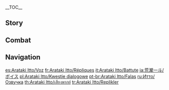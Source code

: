 {{CharacterTabs}}
{{LanguageTabs}}
__TOC__
<!-- please delete any empty parameters -->
==Story==
{{VO/Story
|character           = Arataki Itto

|vo_01_01_title      = Hello
|vo_01_01_file       = VO_{language}{character} Hello.ogg
|vo_01_01_tx         = I'm the head honcho of the [[Arataki Gang]], and everyone knows my name...s. Names, I have many. Arataki "The One and Oni" Itto, Arataki "The Oni Sumo King" Itto, Arataki "The Pride of Oni" Itto, Arataki "Beetle Gladiator" Itto, Arataki "The Ultimate [[TCG]] Champion" Itto, Arataki "He Might Lose but He'll Never Admit Defeatto"... Anyway, these are some of the ones I usually go by, so go ahead, take your pick. I'll respond to whichever one you choose, I promise. Hehe, you're welcome.

<!-- Chats -->
|vo_02_01_title      = Chat: Itto's Here
|vo_02_01_file       = VO_{language}{character} Chat - Itto's Here.ogg
|vo_02_01_tx         = Arataki "Numero Uno" Itto, here in the flesh! Hahaha... *cough*
|vo_02_02_title      = Chat: Snacks
|vo_02_02_file       = VO_{language}{character} Chat - Snacks.ogg
|vo_02_02_tx         = Best flavor in the world? The sweet, sweet taste of victory. And that's why I've never spent a single [[Mora]] on any of my snacks &mdash; I've won 'em all fair and square... That's right.
|vo_02_03_title      = Chat: Beetle Fighting
|vo_02_03_file       = VO_{language}{character} Chat - Beetle Fighting.ogg
|vo_02_03_tx         = Don't underestimate the beetle &mdash; they can be some of the toughest little guys around! Yes you can, yes you can&mdash; Wanna know what's on this beetle's diet? Sweat and tears, that's what! That's how it gets stronger... I think we can all learn somethin' from that!

<!-- Weather -->
|vo_03_01_title      = When It Rains
|vo_03_01_file       = VO_{language}{character} When It Rains.ogg
|vo_03_01_tx         = Pff, real men don't carry umbrellas... Oh boy, wow, it's really starting to pick up. Uh quick, c'mon, get yours out! C'mon, quick, quick, quick!

|vo_03_02_title      = When Thunder Strikes
|vo_03_02_file       = VO_{language}{character} When Thunder Strikes.ogg
|vo_03_02_tx         = Hey! [[Raiden Shogun]], is that you? Well guess what &mdash; you're not the boss of me. Uh-huh, that's right, you heard me! Go ahead, strike me down!
|vo_03_02_mention    = Raiden Shogun

|vo_03_03_title      = When It Snows
|vo_03_03_file       = VO_{language}{character} When It Snows.ogg
|vo_03_03_tx         = Alright, it's time for a snowball fight! You're never gonna win, though, I... Ha, ah... Ah-choo!!! Whew.

|vo_03_04_title      = When the Sun Is Out
|vo_03_04_file       = VO_{language}{character} When the Sun Is Out.ogg
|vo_03_04_tx         = The sky is clear and the sun is shining... Time to get the [[Onikabuto]] out for some training! C'mon little guy, let's go!

|vo_03_05_title      = When the Wind Is Blowing
|vo_03_05_file       = VO_{language}{character} When the Wind Is Blowing.ogg
|vo_03_05_tx         = Bottom line: Never let the wind get to you. Especially when you've got a killer hairstyle like mine. Oh yeah!

<!-- Greetings -->
|vo_04_01_title      = Good Morning
|vo_04_01_file       = VO_{language}{character} Good Morning.ogg
|vo_04_01_tx         = Morning, sunshine! Hey, uh... So listen, I'm fresh out of Mora... again. But hey, who needs some lousy job when we can just go find somewhere fun to hang out! Haha, whaddya say?

|vo_04_02_title      = Good Afternoon
|vo_04_02_file       = VO_{language}{character} Good Afternoon.ogg
|vo_04_02_tx         = Now that we've had some grub, why don't we go find somewhere to kick it for a while? [[Hanamizaka]]? Nah, boring. [[Tenryou Commission]]... No, no, no... Ah, forget it, let's go hang around [[Ritou]]!

|vo_04_03_title      = Good Evening
|vo_04_03_file       = VO_{language}{character} Good Evening.ogg
|vo_04_03_tx         = Shh! You hear that? *gasp* Oh no... it's a ghost, RUN!!! ... Haha, psyche! Ah, I got you good there! ... I got you, didn't I?

|vo_04_04_title      = Good Night
|vo_04_04_file       = VO_{language}{character} Good Night.ogg
|vo_04_04_tx         = If you're tired, go ahead and call it a night. Hmm? Me? Oh, don't worry... I sleep with my eyes open... Haha... Literally.

<!-- About -->
|vo_06_01_title      = About Itto: Getting a Real Job
|vo_06_01_file       = VO_{language}{character} About Itto - Getting a Real Job.ogg
|vo_06_01_tx         = Oh, so they're saying I can't hold down a real job, huh? Well! Hahaha! Sorry to break it to ya, but I'm a delinquent. That means it's my job to not have a real job, and if anyone's got a problem with that... Who's got a problem with that, huh? You got a problem with that!? You got a problem with&mdash; *coughing* Sorry. Got a little worked up there. Where was I? Ah yeah, so work isn't really my thing, but don't worry &mdash; I don't rob or steal or anything like that. When I'm really runnin' low on funds, I just take the odd job here and there to make ends meet. You know, like transporting stuff, delivering documents, helping businesses attract customers... Just enough to keep the wolf from the door. Hehe!

|vo_06_02_title      = About Itto: [[Oni]]
|vo_06_02_friendship = 4
|vo_06_02_file       = VO_{language}{character} About Itto - Oni.ogg
|vo_06_02_tx         = The oni have been through a lot to get to where we are today, and look at us now &mdash; living peacefully alongside the humans. Unfortunately, there's still plenty of people out there who've got a bone to pick with us. Hmm? Change? Oh yeah, things are gonna change, alright! You can count on that! But I'll tell you what, it won't involve any sucking up to the humans on my part, nuh-uh! I'm gonna let my actions do the talkin'. They'll come to respect me eventually.

<!-- About Us -->
|vo_06_03_title      = About Us: Cooperation
|vo_06_03_file       = VO_{language}{character} About Us - Cooperation.ogg
|vo_06_03_tx         = Hey, so I always see you running around everywhere doing this and that for other people, but you're not in it for the Mora, are you? No, you're just straight-up lookin' out for your fellow man. I know a true {{Not a Typo|hom|ie}} when I see one, and no one appreciates a {{Not a Typo|hom|ie}}s' {{Not a Typo|hom|ie}} more than yours truly. Put it here, partner! You and I are gonna make a great team, I just know it!

|vo_06_04_title      = About Us: Response
|vo_06_04_friendship = 6
|vo_06_04_file       = VO_{language}{character} About Us - Response.ogg
|vo_06_04_tx         = You know what, I gotta admit &mdash; I respect you, always have. I could really see you as a member of the gang, you know &mdash; I mean, you really have what it takes... Whaddya say? I've even come up with a catchy title to tag on after your name, get this: "The [[Traveler]], 'Second to One'"! Get it? 'Cause y'know, I'm numero uno, you're my number two, and together we're the most powerful duo in the whole friggin' world, baby! Hahaha! Ah... But, uh, all jokes aside, I know you're on some important journey or whatever. So, go ahead! Get out there and do whatcha wanna do! Just remember, the Arataki Gang will always answer your call.

<!-- Miscellaneous I -->
|vo_07_01_title      = About the Vision
|vo_07_01_friendship = 4
|vo_07_01_file       = VO_{language}{character} About the Vision.ogg
|vo_07_01_tx         = Ugh, don't even ask. Just the thought of it makes my blood boil! First, the [[Shogun's Army]] goes out and steals everyone's precious Visions &mdash; which, already a heinous crime, right? But then... then they go and stick them all over that statue with absolutely no sense of organization whatsoever. I mean, think about it... the more powerful the Vision, the higher up on the statue it should go, that would make sense, right? But nooo, some class-A jerk in the Tenryou Commission thought it'd be funny to put my Vision right at the very bottom! Ugh... Come on!

|vo_07_02_title      = Something to Share: Hina
|vo_07_02_file       = VO_{language}{character} Something to Share - Hina.ogg
|vo_07_02_tx         = If you ever have something on your mind, you can always try writing in to "That's Life" magazine's advice column. Ms. Hina always manages to come up with an encouraging and heartwarming response for all her readers. Just look at me &mdash; I used to be a lost soul, but not anymore, and it's all thanks to her. Oh, that reminds me, I managed to sign up for one of her upcoming meet-and-greets! I've been counting down the days &mdash; wish it would go faster...
|vo_07_02_mention    = Ms. Hina

|vo_07_03_title      = Something to Share: Horns
|vo_07_03_file       = VO_{language}{character} Something to Share - Horns.ogg
|vo_07_03_tx         = Question for ya! Do my horns look boring once you get used to them? 'Cause, uh, I was thinking of switching up the style, going for a total overhaul, you know? I'm thinking paint them in rainbow stripes and then strap a few Fireflies on for good measure! Eh, eh? I bet that would turn some heads on the streets... like "Dude, you're rockin' those sweet rainbow horns, man!" ...Ah, man, this is totally genius! I'm gonna round up the gang and get them working on it ASAP.

|vo_07_04_title      = Interesting Things
|vo_07_04_file       = VO_{language}{character} Interesting Things.ogg
|vo_07_04_tx         = Wanna know the real secret to catching Onikabuto? It's all in the eyeballs. You gotta keep those bad boys squeaky clean at all times, make sure your eyesight's as sharp as a hawk. Trust me, when you're in the middle of a thunderstorm, and the rain's coming down, and the wind's blowing in your face, you gotta watch out, because [[Lavender Melon]]s and Onikabuto? Well, they can really start to look the same... believe me, I know.

<!-- About Others -->
|vo_08_01_title      = About [[Thoma]]
|vo_08_01_friendship = 4
|vo_08_01_file       = VO_{language}{character} About Thoma.ogg
|vo_08_01_tx         = Some of the boys have been telling me that he was the star of the show at the [[Vision Hunt Ceremony]]. I'm like &mdash; are you kidding me??? How come he gets his own special ceremony!? Was the hundredth [[Vision]] supposed to be, like, stronger than the other ninety-nine, or something? Pff, nah, it can't have been that, 'cause, uh, hello! They would've chosen me if that's what they were going for.
|vo_08_01_mention    = Thoma

|vo_08_02_title      = About [[Kamisato Ayato]]
|vo_08_02_friendship = 4
|vo_08_02_file       = VO_{language}{character} About Kamisato Ayato.ogg
|vo_08_02_tx         = Haha, I only wish I could have met Ayato sooner. He really taught me something. "You can kindle the warrior spirit even in the weakest of bugs"... Yep, I really took that one to heart. If it weren't for those words of wisdom, I'm pretty sure I would have given up beetle fighting after losing for the 780th time... Yeah, I guess sometimes it takes a warrior to understand a warrior. When we're playing trading card games or battling beetles, we're always totally on the same wavelength.
|vo_08_02_mention    = Kamisato Ayato

|vo_08_03_title      = About [[Yoimiya]]
|vo_08_03_friendship = 4
|vo_08_03_file       = VO_{language}{character} About Yoimiya.ogg
|vo_08_03_tx         = Hmph, she's always showing off her fancy fireworks and toys to the kids. Well, I'm sick of it! Nobody steals my thunder! I'm the one that's supposed to be adored by the kids! Me! That goes for you too, you're siding with me on this, okay... Huh? Whaddya mean, you're not a kid? Eh, details. If you're shorter than me, you're a kid as far as I'm concerned.
|vo_08_03_mention    = Yoimiya

|vo_08_04_title      = About [[Kaedehara Kazuha]]
|vo_08_04_friendship = 4
|vo_08_04_quest      = Omnipresence Over Mortals
|vo_08_04_file       = VO_{language}{character} About Kaedehara Kazuha.ogg
|vo_08_04_tx         = Word on the street is that he blocked the [[Musou no Hitotachi]] after you escaped from [[Tenshukaku]]. Seriously? 'Cause I mean, that is awesome! Who knows how he pulled it off. Hey, now that I think about it, he's from a fallen clan, and I'm from a fallen clan... That kinda makes us equals, haha! Yeah, so next time someone attacks you, it's my turn to block the blade!
|vo_08_04_mention    = Kaedehara Kazuha

|vo_08_05_title      = About the [[Raiden Shogun]]
|vo_08_05_friendship = 4
|vo_08_05_quest      = Omnipresence Over Mortals
|vo_08_05_file       = VO_{language}{character} About the Raiden Shogun.ogg
|vo_08_05_tx         = During the Vision Hunt Decree, the Shogun had to send her top [[tengu]] in person to get my Vision off me. Heh, means she must have found me to be quite the pain in the neck. But, y'know, she's abolished the Vision Hunt Decree now, so no hard feelings, I guess. As long as she's learned her lesson, of course. 'Cause if she pulls something like that again, this old pain in the neck will be back with a vengeance.
|vo_08_05_mention    = Raiden Shogun,Kujou Sara

|vo_08_06_title      = About the [[Yae Miko|Lady with Fox Ears]]
|vo_08_06_friendship = 4
|vo_08_06_file       = VO_{language}{character} About the Lady with Fox Ears.ogg
|vo_08_06_tx         = I crushed that Kitsune Ramen eating contest we had. Even all that Fried Tofu couldn't stand in my way &mdash; she didn't come close to beating me! ... I was, uh, bedridden for more than a month after that, but you know what? I'd rather lie in bed a winner than walk away a loser! So... Anyway, I had the last laugh, 'cause she had to foot the bill for 32 bowls of noodles! Haha!
|vo_08_06_mention    = Yae Miko

|vo_08_07_title      = About [[Kujou Sara]]
|vo_08_07_friendship = 4
|vo_08_07_quest      = The Immovable God and the Eternal Euthymia
|vo_08_07_file       = VO_{language}{character} About Kujou Sara.ogg
|vo_08_07_tx         = You know what, yeah, she beat me during the Vision Hunt Decree. I'm not ashamed to admit it. When you lose, you admit defeat, and when you screw up, you take it on the chin, like a man! And anyway, let's not forget which one of us won't agree to a rematch &mdash; her, the tengu warrior! It's just a sumo street fight, I mean, what's she so afraid of? If she keeps snubbing me, I'm gonna have to stop calling her Kujou Tengu and start calling her Kujou Chicken! Heh, we'll see what she thinks of that.
|vo_08_07_mention    = Kujou Sara

|vo_08_08_title      = About [[Gorou]]
|vo_08_08_friendship = 4
|vo_08_08_file       = VO_{language}{character} About Gorou.ogg
|vo_08_08_tx         = Oh yeah, the doggy general in the [[Watatsumi Army|resistance]]... Hey, I've gotta hand it to him, he may be on the small side, but he's got quite the fighting spirit. Also, he gives off this vibe that makes me feel all warm and fuzzy inside, almost as if he understands my innermost feelings... I mean, I've barely met the guy, so that's kinda weird.
|vo_08_08_mention    = Gorou

|vo_08_09_title      = About [[Kuki Shinobu]]
|vo_08_09_friendship = 4
|vo_08_09_file       = VO_{language}{character} About Kuki Shinobu.ogg
|vo_08_09_tx         = Nobody questions my leadership in the gang, what I say goes &mdash; except when it comes to Shinobu. She's always challenging everything I say. And not only that &mdash; all the hard-earned loot I bring back and share with everyone? She goes and returns it! But also, she gets me out of jail, and out of every mess we get ourselves into, so I'll let it slide. Besides, I don't wanna get on her bad side... An angry Shinobu would make my life a nightmare.
|vo_08_09_mention    = Kuki Shinobu

|vo_08_10_title      = About [[Sayu]]
|vo_08_10_friendship = 4
|vo_08_10_file       = VO_{language}{character} About Sayu.ogg
|vo_08_10_tx         = All I did was give her a little pat on the head this one time when she wasn't looking, and now, she pounces to attack every time she lays eyes on me. Haha, what can I say? [[Tanuki]] are adorable! What am I supposed to do &mdash; not pat one on the head? ...Oh yeah, and that's the other thing &mdash; she beats you up for calling her a tanuki, too! What's up with that? I mean, a tanuki's what she's going for, right? Sheesh, talk about getting your fur all ruffled over nothing...
|vo_08_10_mention    = Sayu

<!-- More About -->
|vo_09_01_title      = More About Itto: I
|vo_09_01_file       = VO_{language}{character} More About Itto - 01.ogg
|vo_09_01_tx         = I know what you're thinking: "I don't see it &mdash; how did this guy get to become the boss of the Arataki Gang on the back of beetle fighting and trading card games?" Well, you're right, those are just child's play. Wanna know the hard skills that really got me where I am? Eating ramen standing upside down, sleeping with my eyes open, playing the harmonica with my nose, and swatting houseflies with my hair. Yeah, I know. Betcha see it now, huh?

|vo_09_02_title      = More About Itto: II
|vo_09_02_friendship = 3
|vo_09_02_file       = VO_{language}{character} More About Itto - 02.ogg
|vo_09_02_tx         = People in [[Inazuma]] have this ritual every time there's a holiday, or they move, or get sick, or whatever, where they throw beans around and chant: "Fortune beans are falling down, send the oni out of town. Fortune in, oni out. Fortune in, oni out!" ...Ugh, the chant gets worse every time I hear it, but the streets full of beans, with my allergies? Total disaster. I've gotta fix this, for every oni out there! We're innocent, people! Quit trying to ward us off and drive us out every time there's a minor life event!

|vo_09_03_title      = More About Itto: III
|vo_09_03_friendship = 4
|vo_09_03_file       = VO_{language}{character} More About Itto - 03.ogg
|vo_09_03_tx         = In a... "attempt"... to end human prejudice toward the oni, I had the gang use a [[Kamera]] to take a picture of me showing my softer side and stick it to the Message Board in [[Inazuma City]]. Next thing we know, some jerks have graffitied all over it! Tsk! Then, some ashigaru blockheads from the Tenryou Commission accused me of disrupting the peace, next it was the [[Yashiro Commission]], complaining it ruined the atmosphere in the area, and finally, even the [[Kanjou Commission]] got involved &mdash; they sent some lackeys over demanding advertising tax! Ugh, they have no idea who the bad guys are here!

|vo_09_04_title      = More About Itto: IV
|vo_09_04_friendship = 5
|vo_09_04_file       = VO_{language}{character} More About Itto - 04.ogg
|vo_09_04_tx         = In the Arataki Gang, we're proud to welcome people who've experienced adversity in their lives. Don't listen to the people who call us freaks, or weirdos. Every member of my gang is like family to me, and they all feel the same way. Whatever happens, the gang will face it together &mdash; both the highs and the lows.

|vo_09_05_title      = More About Itto: V
|vo_09_05_friendship = 6
|vo_09_05_quest      = Rise Up, Golden Soul
|vo_09_05_file       = VO_{language}{character} More About Itto - 05.ogg
|vo_09_05_tx         = I gotta respect the [[Ao|Blue Oni]] for sacrificing themselves so that the [[Aka|Crimson Oni]] could live on... In principle, though, I'm absolutely against it. No one should have to sacrifice their own kind for the sake of a better tomorrow, period. It's only a better tomorrow if it's a better tomorrow for everyone. We need to work together, not have everyone just focused on themselves, making their own sacrifice, trying to look cool in the process... Eh, I guess there's no changing the past, what's done is done. But from this day forward, no more sacrificing, not on my watch! You go to sacrifice yourself, I'll stand right in your way!
|vo_09_05_mention    = Aka,Ao

<!-- Miscellaneous II -->
|vo_10_01_title      = Itto's Hobbies
|vo_10_01_file       = VO_{language}{character} Hobbies.ogg
|vo_10_01_tx         = Beetle fighting, trading card games, spinning tops, kendama, hide-and-seek, you name it, I can play it! Whaddya say, pick one and we'll have a little contest? Just make sure you're ready to get thrashed! Hahaha!

|vo_10_02_title      = Itto's Troubles
|vo_10_02_friendship = 6
|vo_10_02_file       = VO_{language}{character} Troubles.ogg
|vo_10_02_tx         = [[Granny Oni]] isn't an oni at all... In fact, she's the kindest human that has ever lived. She only got her nickname because she took me in. If people have got a problem with me, fine, I don't care what other people think anyway... *sigh* But I wish people wouldn't go after her because of me.
|vo_10_02_mention    = Granny Oni

|vo_10_03_title      = Favorite Food
|vo_10_03_file       = VO_{language}{character} Favorite Food.ogg
|vo_10_03_tx         = Lollipops are pretty much the best things ever. The candy tastes awesome, but also, it looks really cool just having a stick hanging out of your mouth. It gives me, like... a real punk kind of vibe. Here, you try it!

|vo_10_04_title      = Least Favorite Food
|vo_10_04_file       = VO_{language}{character} Least Favorite Food.ogg
|vo_10_04_tx         = Uh, well I am an oni! So there's nothing I hate more than beans. Soybeans, Mung Beans, whatever, I hate 'em all. Just touching one is enough to set off my allergies, let alone eating them. We have to get people to resist this constant urge to throw beans everywhere!

<!-- Receiving a Gift -->
|vo_11_01_title      = Receiving a Gift: I
|vo_11_01_file       = VO_{language}{character} Receiving a Gift - 01.ogg
|vo_11_01_tx         = Hahahahahahahaha! Mm, mm, mm! I haven't eaten somethin' this good in three whole years!

|vo_11_02_title      = Receiving a Gift: II
|vo_11_02_file       = VO_{language}{character} Receiving a Gift - 02.ogg
|vo_11_02_tx         = Fine! I'll let you treat me to a meal today, but know that the Arataki Gang always pays its debts.

|vo_11_03_title      = Receiving a Gift: III
|vo_11_03_file       = VO_{language}{character} Receiving a Gift - 03.ogg
|vo_11_03_tx         = Hey, are you sure you ain't trying to poison me!? Ah!

<!-- Birthday -->
|vo_12_01_title      = Birthday
|vo_12_01_file       = VO_{language}{character} Birthday.ogg
|vo_12_01_tx         = Today's an important day. I had to send the gang away, otherwise they'd be accusing me of favoritism. Here, take a look at this. I got you the greatest birthday gift combo ever! One top-grade Onikabuto &mdash; I'll have you know it took me three whole days and nights to catch this bad boy &mdash; one out-of-print collectible trading card that took me 300 rounds to get my hands on, and finally, a birthday song performance performed personally by yours truly! Happy Birthday to you, Happy Birthday to you, Happy Biiiirthday dear Traveler, Happy Birthday to youuuu!

<!-- Feelings About Ascension -->
|vo_13_01_title      = Feelings About Ascension: Intro
|vo_13_01_ascension  = 1
|vo_13_01_file       = VO_{language}{character} Feelings About Ascension -  01.ogg
|vo_13_01_tx         = Now that's what I'm talking about, baby! Woo-haha! Better look out, I'm way stronger now!

|vo_13_02_title      = Feelings About Ascension: Building Up
|vo_13_02_ascension  = 2
|vo_13_02_file       = VO_{language}{character} Feelings About Ascension -  02.ogg
|vo_13_02_tx         = Ah yeah, this is gonna do wonders for my win ratio!

|vo_13_03_title      = Feelings About Ascension: Climax
|vo_13_03_ascension  = 4
|vo_13_03_file       = VO_{language}{character} Feelings About Ascension -  03.ogg
|vo_13_03_tx         = Feel the power, baby! Wanna see me smash a boulder?

|vo_13_04_title      = Feelings About Ascension: Conclusion
|vo_13_04_ascension  = 6
|vo_13_04_file       = VO_{language}{character} Feelings About Ascension -  04.ogg
|vo_13_04_tx         = I think "Numero Uno" just went from nickname to reality, boom! Haha! Hey, but just because I made it to the top doesn't mean I'm gonna forget all the things you've done for me, okay? I've still got your back, anytime, anywhere.
}}

==Combat==
{{Combat VO
|character           = Arataki Itto

<!-- Elemental Skill -->
|skill_1_tx          = Let's roll!
|skill_2_tx          = Haha! Bam!
|skill_3_tx          = Attaboy!

<!-- Elemental Burst -->
|burst_1_tx          = Oni, comin' through!
|burst_2_tx          = Who wants some of this!
|burst_3_tx          = It's SHOWTIME!!!

<!-- Sprint Start -->
|sprint-s_1_tx       = Can't catch me!
|sprint-s_2_file     = Sprint Start 02,Sprint Start 03

<!-- Sprint End -->

<!-- Deploying Wind Glider -->
|glider_1_file       = Deploying Wind Glider 01,Deploying Wind Glider 02,Deploying Wind Glider 03

<!-- Disengaging Wind Glider -->
|glider-e_1_file     = Disengaging Wind Glider 01,Disengaging Wind Glider 02,Disengaging Wind Glider 03

<!-- Opening Treasure Chest -->
|chest_1_tx          =   Alriiiight! New toys for the boys!
|chest_2_tx          =   I'm on a roll, haha!
|chest_3_tx          =   Hello, free money, goodbye working for a living.

<!-- Low HP -->
|low-hp_1_tx         = Never underestimate an oni!
|low-hp_2_tx         = I'm not losing! It's all... part of the plan...
|low-hp_3_tx         = It's just a scratch, I swear!

<!-- Ally at Low HP -->
|ally-low-hp_1_tx    = Lemme at 'em!
|ally-low-hp_2_tx    = Tag me in! I got this!

<!-- Fallen -->
|fallen_1_tx         = See you at the... rematch...
|fallen_2_tx         = At least I'm going down... with style...
|fallen_3_tx         = My boys... I've let you down...

<!-- Light Hit Taken -->
|hit-l_1_tx          = You want some of this!?
|hit-l_2_tx          = Hah! Is that all you got!?
|hit-l_3_file        = Light Hit Taken 03,Light Hit Taken 04,Light Hit Taken 05,Light Hit Taken 06

<!-- Heavy Hit Taken -->
|hit-h_1_tx          = Okay, that one hurt!
|hit-h_2_tx          = Hey! I wasn't ready!
|hit-h_3_file        = Heavy Hit Taken 03,Heavy Hit Taken 04,Heavy Hit Taken 05,Heavy Hit Taken 06

<!-- Joining Party -->
|join_1_tx           = Step aside! Itto's back in town!
|join_2_tx           = I am the MAN!
|join_3_tx           = And the crowd goes wild!!!

<!-- Character Idles -->
|idle_1_file         = Standby 02

<!-- Light Attack -->
|atk-l_1_file        = Light Attack 01,Light Attack 02,Light Attack 03,Light Attack 04,Light Attack 05,Light Attack 06,Light Attack 07

<!-- Mid Attack -->
|atk-m_1_file        = Mid Attack 01,Mid Attack 02,Mid Attack 03

<!-- Heavy Attack -->
|atk-h_1_file        = Heavy Attack 01,Heavy Attack 02,Heavy Attack 03

<!-- Climbing -->
|climb_1_file        = Climbing 01,Climbing 02,Climbing 03,Climbing 04,Climbing 05

<!-- Climbing Breath -->
|climb-b_1_file      = Climbing Breath 01,Climbing Breath 02,Climbing Breath 03

<!-- Jumping -->
|jump_1_file         = Jumping 01,Jumping 02,Jumping 03,Jumping 04,Jumping 05
}}

==Navigation==
{{Character Navbox|VO}}

[[es:Arataki Itto/Voz]]
[[fr:Arataki Itto/Répliques]]
[[it:Arataki Itto/Battute]]
[[ja:荒瀧一斗/ボイス]]
[[pl:Arataki Itto/Kwestie dialogowe]]
[[pt-br:Arataki Itto/Falas]]
[[ru:Итто/Озвучка]]
[[th:Arataki Itto/เสียงพากย์]]
[[tr:Arataki Itto/Replikler]]